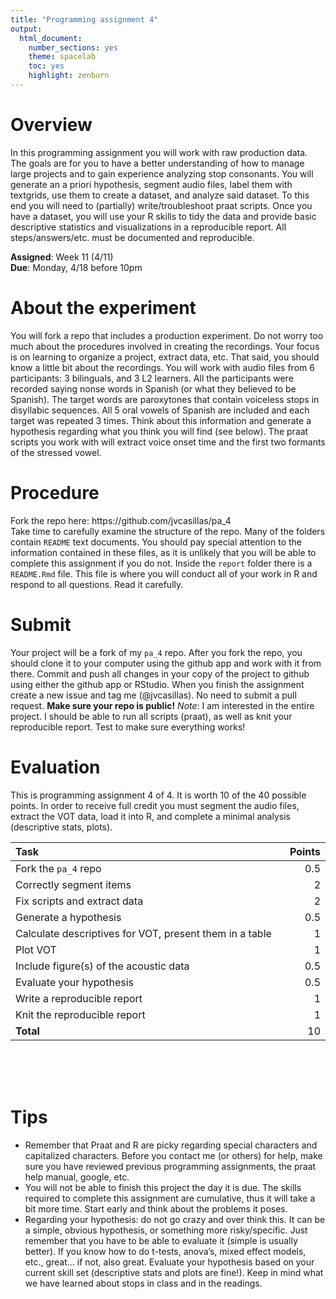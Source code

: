 ```yaml
---
title: "Programming assignment 4"
output: 
  html_document: 
    number_sections: yes
    theme: spacelab
    toc: yes
    highlight: zenburn
---
```


# Overview

In this programming assignment you will work with raw production data. 
The goals are for you to have a better understanding of how to manage large projects and to gain experience analyzing stop consonants. 
You will generate an a priori hypothesis, segment audio files, label them with textgrids, use them to create a dataset, and analyze said dataset.
To this end you will need to (partially) write/troubleshoot praat scripts. 
Once you have a dataset, you will use your R skills to tidy the data and provide basic descriptive statistics and visualizations in a reproducible report. 
All steps/answers/etc. must be documented and reproducible.

**Assigned**: Week 11 (4/11)  
**Due**: Monday, 4/18 before 10pm

# About the experiment

You will fork a repo that includes a production experiment. 
Do not worry too much about the procedures involved in creating the recordings.
Your focus is on learning to organize a project, extract data, etc. 
That said, you should know a little bit about the recordings. 
You will work with audio files from 6 participants: 3 bilinguals, and 3 L2 learners. 
All the participants were recorded saying nonse words in Spanish (or what they believed to be Spanish). 
The target words are paroxytones that contain voiceless stops in disyllabic sequences. 
All 5 oral vowels of Spanish are included and each target was repeated 3 times. 
Think about this information and generate a hypothesis regarding what you think you will find (see below).
The praat scripts you work with will extract voice onset time and the first two formants of the stressed vowel.

# Procedure

Fork the repo here: https://github.com/jvcasillas/pa_4  
Take time to carefully examine the structure of the repo. 
Many of the folders contain `README` text documents. 
You should pay special attention to the information contained in these files, as it is unlikely that you will be able to complete this assignment if you do not.
Inside the `report` folder there is a `README.Rmd` file. 
This file is where you will conduct all of your work in R and respond to all questions. 
Read it carefully. 

# Submit

Your project will be a fork of my `pa_4` repo. 
After you fork the repo, you should clone it to your computer using the github app and work with it from there. 
Commit and push all changes in your copy of the project to github using either the github app or RStudio.
When you finish the assignment create a new issue and tag me (@jvcasillas). 
No need to submit a pull request. 
**Make sure your repo is public!**
*Note*: I am interested in the entire project. 
I should be able to run all scripts (praat), as well as knit your reproducible report. 
Test to make sure everything works! 


# Evaluation

This is programming assignment 4 of 4. 
It is worth 10 of the 40 possible points. 
In order to receive full credit you must segment the audio files, extract the VOT data, load it into R, and complete a minimal analysis (descriptive stats, plots). 

|                 Task                                              | Points |
| :---------------------------------------------------------------- | -----: |
| Fork the `pa_4` repo                                              |    0.5 |
| Correctly segment items                                           |      2 |
| Fix scripts and extract data                                      |      2 |
| Generate a hypothesis                                             |    0.5 |
| Calculate descriptives for VOT, present them in a table           |      1 |
| Plot VOT                                                          |      1 |
| Include figure(s) of the acoustic data                            |    0.5 |
| Evaluate your hypothesis                                          |    0.5 |
| Write a reproducible report                                       |      1 |
| Knit the reproducible report                                      |      1 |
| **Total**                                                         |     10 |

</br></br></br>

# Tips

- Remember that Praat and R are picky regarding special characters and capitalized characters.
Before you contact me (or others) for help, make sure you have reviewed previous programming assignments, the praat help manual, google, etc.
- You will not be able to finish this project the day it is due. 
The skills required to complete this assignment are cumulative, thus it will take a bit more time.
Start early and think about the problems it poses. 
- Regarding your hypothesis: do not go crazy and over think this. 
It can be a simple, obvious hypothesis, or something more risky/specific. 
Just remember that you have to be able to evaluate it (simple is usually better). 
If you know how to do t-tests, anova's, mixed effect models, etc., great... if not, also great. 
Evaluate your hypothesis based on your current skill set (descriptive stats and plots are fine!). 
Keep in mind what we have learned about stops in class and in the readings.


</br></br></br></br></br>
